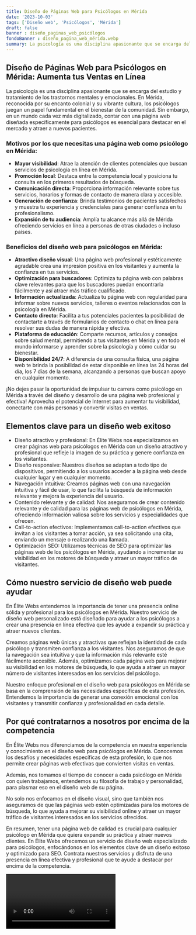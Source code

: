 ```yaml
---
title: Diseño de Páginas Web para Psicólogos en Mérida
date: '2023-10-03'
tags: ['Diseño web', 'Psicólogos', 'Mérida']
draft: false
banner : diseño_paginas_web_psicólogos
fondoBanner : diseño_pagina_web_mérida.webp
summary: La psicología es una disciplina apasionante que se encarga del estudio y tratamiento de los trastornos mentales y emocionales. En Mérida, reconocida por su encanto colonial y su vibrante cultura, los psicólogos juegan un papel fundamental en el bienestar de la comunidad. Sin embargo, en un mundo cada vez más digitalizado, contar con una página web diseñada específicamente para psicólogos es esencial para destacar en el mercado y atraer a nuevos pacientes.
---
```


## Diseño de Páginas Web para Psicólogos en Mérida: Aumenta tus Ventas en Línea

La psicología es una disciplina apasionante que se encarga del estudio y tratamiento de los trastornos mentales y emocionales. En Mérida, reconocida por su encanto colonial y su vibrante cultura, los psicólogos juegan un papel fundamental en el bienestar de la comunidad. Sin embargo, en un mundo cada vez más digitalizado, contar con una página web diseñada específicamente para psicólogos es esencial para destacar en el mercado y atraer a nuevos pacientes.

### Motivos por los que necesitas una página web como psicólogo en Mérida:

- **Mayor visibilidad**: Atrae la atención de clientes potenciales que buscan servicios de psicología en línea en Mérida.
- **Promoción local**: Destaca entre la competencia local y posiciona tu consulta en los primeros resultados de búsqueda.
- **Comunicación directa**: Proporciona información relevante sobre tus servicios, horarios y formas de contacto de manera clara y accesible.
- **Generación de confianza**: Brinda testimonios de pacientes satisfechos y muestra tu experiencia y credenciales para generar confianza en tu profesionalismo.
- **Expansión de tu audiencia**: Amplía tu alcance más allá de Mérida ofreciendo servicios en línea a personas de otras ciudades o incluso países.

### Beneficios del diseño web para psicólogos en Mérida:

- **Atractivo diseño visual**: Una página web profesional y estéticamente agradable crea una impresión positiva en los visitantes y aumenta la confianza en tus servicios.
- **Optimización para buscadores**: Optimiza tu página web con palabras clave relevantes para que los buscadores puedan encontrarla fácilmente y así atraer más tráfico cualificado.
- **Información actualizada**: Actualiza tu página web con regularidad para informar sobre nuevos servicios, talleres o eventos relacionados con la psicología en Mérida.
- **Contacto directo**: Facilita a tus potenciales pacientes la posibilidad de contactarte a través de formularios de contacto o chat en línea para resolver sus dudas de manera rápida y efectiva.
- **Plataforma de educación**: Comparte recursos, artículos y consejos sobre salud mental, permitiendo a tus visitantes en Mérida y en todo el mundo informarse y aprender sobre la psicología y cómo cuidar su bienestar.
- **Disponibilidad 24/7**: A diferencia de una consulta física, una página web te brinda la posibilidad de estar disponible en línea las 24 horas del día, los 7 días de la semana, alcanzando a personas que buscan apoyo en cualquier momento.

¡No dejes pasar la oportunidad de impulsar tu carrera como psicólogo en Mérida a través del diseño y desarrollo de una página web profesional y efectiva! Aprovecha el potencial de Internet para aumentar tu visibilidad, conectarte con más personas y convertir visitas en ventas.

<GifSeo />

<Cta />

## Elementos clave para un diseño web exitoso

- Diseño atractivo y profesional: En Élite Webs nos especializamos en crear páginas web para psicólogos en Mérida con un diseño atractivo y profesional que refleje la imagen de su práctica y genere confianza en los visitantes.
- Diseño responsive: Nuestros diseños se adaptan a todo tipo de dispositivos, permitiendo a los usuarios acceder a la página web desde cualquier lugar y en cualquier momento.
- Navegación intuitiva: Creamos páginas web con una navegación intuitiva y fácil de usar, lo que facilita la búsqueda de información relevante y mejora la experiencia del usuario.
- Contenido relevante y de calidad: Nos aseguramos de crear contenido relevante y de calidad para las páginas web de psicólogos en Mérida, ofreciendo información valiosa sobre los servicios y especialidades que ofrecen.
- Call-to-action efectivos: Implementamos call-to-action efectivos que invitan a los visitantes a tomar acción, ya sea solicitando una cita, enviando un mensaje o realizando una llamada.
- Optimización SEO: Utilizamos técnicas de SEO para optimizar las páginas web de los psicólogos en Mérida, ayudando a incrementar su visibilidad en los motores de búsqueda y atraer un mayor tráfico de visitantes.

## Cómo nuestro servicio de diseño web puede ayudar

En Élite Webs entendemos la importancia de tener una presencia online sólida y profesional para los psicólogos en Mérida. Nuestro servicio de diseño web personalizado está diseñado para ayudar a los psicólogos a crear una presencia en línea efectiva que les ayude a expandir su práctica y atraer nuevos clientes.

Creamos páginas web únicas y atractivas que reflejan la identidad de cada psicólogo y transmiten confianza a los visitantes. Nos aseguramos de que la navegación sea intuitiva y que la información más relevante esté fácilmente accesible. Además, optimizamos cada página web para mejorar su visibilidad en los motores de búsqueda, lo que ayuda a atraer un mayor número de visitantes interesados en los servicios del psicólogo.

Nuestro enfoque profesional en el diseño web para psicólogos en Mérida se basa en la comprensión de las necesidades específicas de esta profesión. Entendemos la importancia de generar una conexión emocional con los visitantes y transmitir confianza y profesionalidad en cada detalle.

## Por qué contratarnos a nosotros por encima de la competencia

En Élite Webs nos diferenciamos de la competencia en nuestra experiencia y conocimiento en el diseño web para psicólogos en Mérida. Conocemos los desafíos y necesidades específicas de esta profesión, lo que nos permite crear páginas web efectivas que convierten visitas en ventas.

Además, nos tomamos el tiempo de conocer a cada psicólogo en Mérida con quien trabajamos, entendemos su filosofía de trabajo y personalidad, para plasmar eso en el diseño web de su página.

No solo nos enfocamos en el diseño visual, sino que también nos aseguramos de que las páginas web estén optimizadas para los motores de búsqueda, lo que ayuda a mejorar su visibilidad online y atraer un mayor tráfico de visitantes interesados en los servicios ofrecidos.

En resumen, tener una página web de calidad es crucial para cualquier psicólogo en Mérida que quiera expandir su práctica y atraer nuevos clientes. En Élite Webs ofrecemos un servicio de diseño web especializado para psicólogos, enfocándonos en los elementos clave de un diseño exitoso y optimizado para SEO. Contrata nuestros servicios y disfruta de una presencia en línea efectiva y profesional que te ayude a destacar por encima de la competencia.

<Video />

<CtaBot job='Psicólogos' city='Mérida'/>

<Gmaps query='Mérida+españa+maps' />